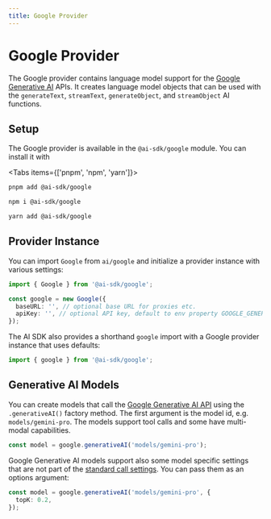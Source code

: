 ```yaml
---
title: Google Provider
---
```



# Google Provider

The Google provider contains language model support for the [Google Generative AI](https://ai.google/discover/generativeai/) APIs.
It creates language model objects that can be used with the `generateText`, `streamText`, `generateObject`, and `streamObject` AI functions.

## Setup

The Google provider is available in the `@ai-sdk/google` module. You can install it with

<Tabs items={['pnpm', 'npm', 'yarn']}>
  <Tab>

```bash
pnpm add @ai-sdk/google
```

   </Tab>
  <Tab>
  
```bash 
npm i @ai-sdk/google
```
  
  </Tab>
  <Tab>
  
```bash 
yarn add @ai-sdk/google 
```
  
  </Tab>
</Tabs>

## Provider Instance

You can import `Google` from `ai/google` and initialize a provider instance with various settings:

```ts
import { Google } from '@ai-sdk/google';

const google = new Google({
  baseURL: '', // optional base URL for proxies etc.
  apiKey: '', // optional API key, default to env property GOOGLE_GENERATIVE_AI_API_KEY
});
```

The AI SDK also provides a shorthand `google` import with a Google provider instance that uses defaults:

```ts
import { google } from '@ai-sdk/google';
```

## Generative AI Models

You can create models that call the [Google Generative AI API](https://ai.google.dev/api/rest) using the `.generativeAI()` factory method.
The first argument is the model id, e.g. `models/gemini-pro`.
The models support tool calls and some have multi-modal capabilities.

```ts
const model = google.generativeAI('models/gemini-pro');
```

Google Generative AI models support also some model specific settings that are not part of the [standard call settings](/docs/ai-core/settings).
You can pass them as an options argument:

```ts
const model = google.generativeAI('models/gemini-pro', {
  topK: 0.2,
});
```
